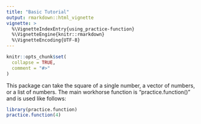 ```yaml
---
title: "Basic Tutorial"
output: rmarkdown::html_vignette
vignette: >
  %\VignetteIndexEntry{using_practice-function}
  %\VignetteEngine{knitr::rmarkdown}
  %\VignetteEncoding{UTF-8}
---
```


```r
knitr::opts_chunk$set(
  collapse = TRUE,
  comment = "#>"
)
```

This package can take the square of a single number, a vector of numbers, or a list of numbers. The main workhorse function is "practice.function()" and is used like follows:



```r
library(practice.function)
practice.function(4)
```
